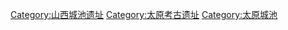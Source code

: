[[Category:山西城池遗址|Category:山西城池遗址]]
[[Category:太原考古遗址|Category:太原考古遗址]]
[[Category:太原城池|Category:太原城池]]